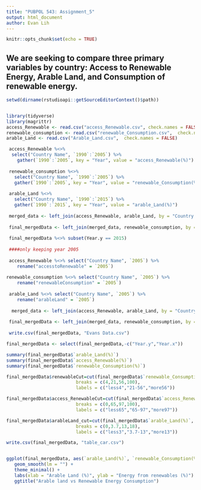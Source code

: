 ```yaml
---
title: "PUBPOL 543: Assignment_5"
output: html_document
author: Evan Lih
---
```


```r
knitr::opts_chunk$set(echo = TRUE)
```

## We are seeking to compare three primary variables by country: Access to Renewable Energy, Arable Land, and Consumption of renewable energy. 

```r
setwd(dirname(rstudioapi::getSourceEditorContext()$path))


library(tidyverse)
library(magrittr)
access_Renewable <- read.csv("access_Renewable.csv", check.names = FALSE)
renewable_consumption <- read.csv("renewable_Consumption.csv",  check.names = FALSE)
arable_Land <- read.csv("Arable_Land.csv",  check.names = FALSE)

 access_Renewable %<>%
  select("Country Name", `1990`:`2005`) %>%
    gather(`1990`:`2005`, key = "Year", value = "access_Renewable(%)")
 
 renewable_consumption %<>%
   select("Country Name", `1990`:`2005`) %>%
   gather(`1990`:`2005`, key = "Year", value = "renewable_Consumption(%)")
 
 arable_Land %<>%
   select("Country Name", `1990`:`2015`) %>%
   gather(`1990`:`2015`, key = "Year", value = "arable_Land(%)")
 
 merged_data <- left_join(access_Renewable, arable_Land, by = "Country Name")
 
 final_mergedData <- left_join(merged_data, renewable_consumption, by = "Country Name")
 
 final_mergedData %<>% subset(Year.y == 2015)
 
 ####only keeping year 2005
 
 access_Renewable %<>% select("Country Name", `2005`) %>% 
    rename("accesstoRenewable" = `2005`)
 
renewable_consumption %<>% select("Country Name", `2005`) %>% 
    rename("renewableConsumption" = `2005`)
 
 arable_Land %<>% select("Country Name", `2005`) %>% 
    rename("arableLand" = `2005`) 
 
  merged_data <- left_join(access_Renewable, arable_Land, by = "Country Name")
 
 final_mergedData <- left_join(merged_data, renewable_consumption, by = "Country Name")
 
 write.csv(final_mergedData, "Evans Data.csv")
```

```r
final_mergedData <- select(final_mergedData,-c("Year.y","Year.x"))

summary(final_mergedData$`arable_Land(%)`)
summary(final_mergedData$`access_Renewable(%)`)
summary(final_mergedData$`renewable_Consumption(%)`)

final_mergedData$renewableCut=cut(final_mergedData$`renewable_Consumption(%)`,
                          breaks = c(4,21,56,100),
                          labels = c("less4","21-56","more56"))

final_mergedData$access_RenewableCut=cut(final_mergedData$`access_Renewable(%)`,
                          breaks = c(0,65,97,100),
                          labels = c("less65","65-97","more97"))

final_mergedData$arableLand_cut=cut(final_mergedData$`arable_Land(%)`,
                          breaks = c(0,3.7,13,18),
                          labels = c("less3","3.7-13","more13"))

write.csv(final_mergedData, "table_car.csv")


ggplot(final_mergedData, aes(`arable_Land(%)`, `renewable_Consumption(%)`)) +
   geom_smooth(lm = "") +
   theme_minimal() +
   labs(xlab = "Arable Land (%)", ylab = "Energy from renewables (%)") +
   ggtitle("Arable land vs Renewable Energy Consumption") 

```

